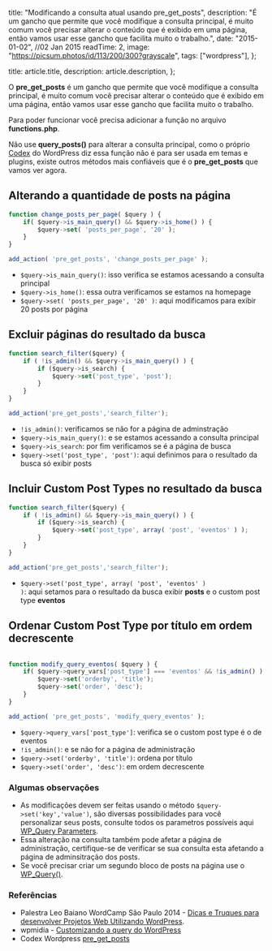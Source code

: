 
  title: "Modificando a consulta atual usando pre_get_posts",
  description:
    "É um gancho que permite que você modifique a consulta principal, é muito comum você precisar alterar o conteúdo que é exibido em uma página, então vamos usar esse gancho que facilita muito o trabalho.",
  date: "2015-01-02", //02 Jan 2015
  readTime: 2,
  image: "https://picsum.photos/id/113/200/300?grayscale",
  tags: ["wordpress"],
};

  title: article.title,
  description: article.description,
};


O **pre_get_posts** é um gancho que permite que você modifique a consulta principal, é muito comum você precisar alterar o conteúdo que é exibido em uma página, então vamos usar esse gancho que facilita muito o trabalho.

Para poder funcionar você precisa adicionar a função no arquivo **functions.php**.

Não use **query_posts()** para alterar a consulta principal, como o próprio [Codex](http://codex.wordpress.org/Function_Reference/query_posts) do WordPress diz essa função não é para ser usada em temas e plugins, existe outros métodos mais confiáveis que é o **pre_get_posts** que vamos ver agora.

## Alterando a quantidade de posts na página

```js
function change_posts_per_page( $query ) {
    if( $query->is_main_query() && $query->is_home() ) {
        $query->set( 'posts_per_page', '20' );
    }
}

add_action( 'pre_get_posts', 'change_posts_per_page' );

```

- <code>$query->is_main_query()</code>: isso verifica se estamos acessando a
  consulta principal
- <code>$query->is_home()</code>: essa outra verificamos se estamos na homepage
- <code>$query->set( 'posts_per_page', '20' )</code>: aqui modificamos para
  exibir 20 posts por página

## Excluir páginas do resultado da busca

```js
function search_filter($query) {
    if ( !is_admin() && $query->is_main_query() ) {
        if ($query->is_search) {
            $query->set('post_type', 'post');
        }
    }
}

add_action('pre_get_posts','search_filter');
```

- <code>!is_admin()</code>: verificamos se não for a página de adminstração
- <code>$query->is_main_query()</code>: e se estamos acessando a consulta
  principal
- <code>$query->is_search</code>: por fim verificamos se é a página de busca
- <code>$query->set('post_type', 'post')</code>: aqui definimos para o resultado
  da busca só exibir posts

## Incluir Custom Post Types no resultado da busca

```js
function search_filter($query) {
    if ( !is_admin() && $query->is_main_query() ) {
        if ($query->is_search) {
            $query->set('post_type', array( 'post', 'eventos' ) );
        }
    }
}

add_action('pre_get_posts','search_filter');
```

- <code>$query->set('post_type', array( 'post', 'eventos' ) )</code>: aqui
  setamos para o resultado da busca exibir <b>posts</b> e o custom post type <b>eventos</b>

## Ordenar Custom Post Type por título em ordem decrescente

```js

function modify_query_eventos( $query ) {
    if( $query->query_vars['post_type'] === 'eventos' && !is_admin() ) {
        $query->set('orderby', 'title');
        $query->set('order', 'desc');
    }
}

add_action( 'pre_get_posts', 'modify_query_eventos' );

```

- <code>$query->query_vars['post_type']</code>: verifica se o custom post type é
  o de eventos
- <code>!is_admin()</code>: e se não for a página de administração
- <code>$query->set('orderby', 'title')</code>: ordena por título
- <code>$query->set('order', 'desc')</code>: em ordem decrescente

### Algumas observações

- As modificações devem ser feitas usando o método <code>$query->set('key','value')</code>, são diversas possibilidades para você personalizar seus posts, consulte todos os parametros possíveis aqui <a href="http://codex.wordpress.org/Class_Reference/WP_Query#Parameters">WP_Query Parameters</a>.
- Essa alteração na consulta também pode afetar a página de administração, certifique-se de verificar se sua consulta esta afetando a página de adminsitração dos posts.
- Se você precisar criar um segundo bloco de posts na página use o <a href="http://codex.wordpress.org/Class_Reference/WP_Query">WP_Query()</a>.

### Referências

- Palestra Leo Baiano WordCamp São Paulo 2014 - <a href="http://pt.slideshare.net/leobaiano1/dicas-e-truques-para-desenvolver-projetos-web-utilizando-wordpress">Dicas e Truques para desenvolver Projetos Web Utilizando WordPress</a>.
- wpmidia - <a href="http://wpmidia.com.br/tutoriais/customizando-query-wordpress/">Customizando a query do WordPress</a>
- Codex Wordpress <a href="http://codex.wordpress.org/Plugin_API/Action_Reference/pre_get_posts">pre_get_posts</a>
